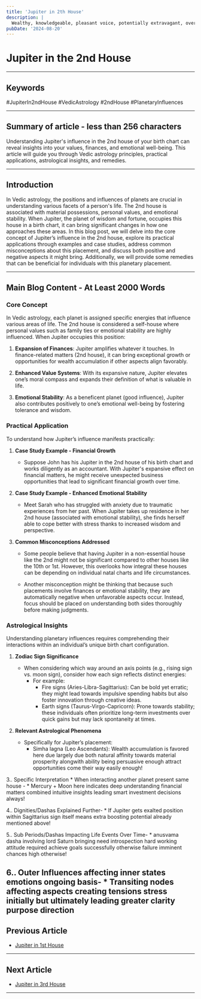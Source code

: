 ```yaml
---
title: 'Jupiter in 2th House'
description: |
  Wealthy, knowledgeable, pleasant voice, potentially extravagant, overindulgent.
pubDate: '2024-08-20'
---
```


# Jupiter in the 2nd House

---

## Keywords 
#JupiterIn2ndHouse #VedicAstrology #2ndHouse #PlanetaryInfluences

---

## Summary of article - less than 256 characters 
Understanding Jupiter's influence in the 2nd house of your birth chart can reveal insights into your values, finances, and emotional well-being. This article will guide you through Vedic astrology principles, practical applications, astrological insights, and remedies.

---

## Introduction

In Vedic astrology, the positions and influences of planets are crucial in understanding various facets of a person's life. The 2nd house is associated with material possessions, personal values, and emotional stability. When Jupiter, the planet of wisdom and fortune, occupies this house in a birth chart, it can bring significant changes in how one approaches these areas. In this blog post, we will delve into the core concept of Jupiter’s influence in the 2nd house, explore its practical applications through examples and case studies, address common misconceptions about this placement, and discuss both positive and negative aspects it might bring. Additionally, we will provide some remedies that can be beneficial for individuals with this planetary placement.

---

## Main Blog Content - At Least 2000 Words

### Core Concept

In Vedic astrology, each planet is assigned specific energies that influence various areas of life. The 2nd house is considered a self-house where personal values such as family ties or emotional stability are highly influenced. When Jupiter occupies this position:

1. **Expansion of Finances**: Jupiter amplifies whatever it touches. In finance-related matters (2nd house), it can bring exceptional growth or opportunities for wealth accumulation if other aspects align favorably.
   
2. **Enhanced Value Systems**: With its expansive nature, Jupiter elevates one’s moral compass and expands their definition of what is valuable in life.

3. **Emotional Stability**: As a beneficent planet (good influence), Jupiter also contributes positively to one’s emotional well-being by fostering tolerance and wisdom.

### Practical Application

To understand how Jupiter’s influence manifests practically:

1. **Case Study Example - Financial Growth**
   - Suppose John has his Jupiter in the 2nd house of his birth chart and works diligently as an accountant. With Jupiter's expansive effect on financial matters, he might receive unexpected business opportunities that lead to significant financial growth over time.
   
2. **Case Study Example - Enhanced Emotional Stability**
   - Meet Sarah who has struggled with anxiety due to traumatic experiences from her past. When Jupiter takes up residence in her 2nd house (associated with emotional stability), she finds herself able to cope better with stress thanks to increased wisdom and perspective.

3. **Common Misconceptions Addressed**
   - Some people believe that having Jupiter in a non-essential house like the 2nd might not be significant compared to other houses like the 10th or 1st. However, this overlooks how integral these houses can be depending on individual natal charts and life circumstances.
   
   - Another misconception might be thinking that because such placements involve finances or emotional stability, they are automatically negative when unfavorable aspects occur. Instead, focus should be placed on understanding both sides thoroughly before making judgments.

### Astrological Insights

Understanding planetary influences requires comprehending their interactions within an individual’s unique birth chart configuration.

1. **Zodiac Sign Significance**
   - When considering which way around an axis points (e.g., rising sign vs. moon sign), consider how each sign reflects distinct energies:
     - For example: 
       * Fire signs (Aries-Libra-Sagittarius): Can be bold yet erratic; they might lead towards impulsive spending habits but also foster innovation through creative ideas.
       * Earth signs (Taurus-Virgo-Capricorn): Prone towards stability; these individuals often prioritize long-term investments over quick gains but may lack spontaneity at times.

2. **Relevant Astrological Phenomena**
   - Specifically for Jupiter’s placement:
     * Simha lagna (Leo Ascendants): Wealth accumulation is favored here due largely due both natural affinity towards material prosperity alongwith ability being persuasive enough attract opportunities come their way easily enough!

3.. Specific Interpretation 
    * When interacting another planet present same house -
      * Mercury + Moon here indicates deep understanding financial matters combined intuitive insights leading smart investment decisions always!

4.. Dignities/Dashas Explained Further-
    * If Jupiter gets exalted position within Sagittarius sign itself means extra boosting potential already mentioned above!

5.. Sub Periods/Dashas Impacting Life Events Over Time-
    * anusvama dasha involving lord Saturn bringing need introspection hard working attitude required achieve goals successfully otherwise failure imminent chances high otherwise!

6.. Outer Influences affecting inner states emotions ongoing basis-
    * Transiting nodes affecting aspects creating tensions stress initially but ultimately leading greater clarity purpose direction
---

## Previous Article
- [Jupiter in 1st House](/blogs-md/0605_Jupiter_in_Houses/060501_Jupiter_in_1th_House.mdx)

---

## Next Article
- [Jupiter in 3rd House](/blogs-md/0605_Jupiter_in_Houses/060503_Jupiter_in_3th_House.mdx)

---

